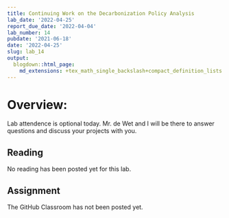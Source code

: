 ```yaml
---
title: Continuing Work on the Decarbonization Policy Analysis
lab_date: '2022-04-25'
report_due_date: '2022-04-04'
lab_number: 14
pubdate: '2021-06-18'
date: '2022-04-25'
slug: lab_14
output:
  blogdown::html_page:
    md_extensions: +tex_math_single_backslash+compact_definition_lists
---
```

# Overview:

Lab attendence is optional today. Mr. de Wet and I will be there to answer questions and discuss your projects with you.

## Reading
No reading has been posted yet for this lab.

## Assignment

The GitHub Classroom has not been posted yet.
